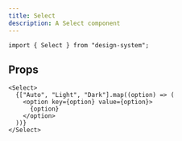 ```yaml
---
title: Select
description: A Select component
---
```


```tsx
import { Select } from "design-system";
```

## Props

<PropsTable types={types} />

```tsx expand=true live=true
<Select>
  {["Auto", "Light", "Dark"].map((option) => (
    <option key={option} value={option}>
      {option}
    </option>
  ))}
</Select>
```
